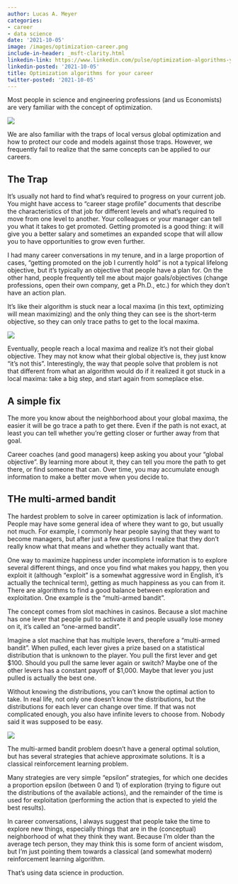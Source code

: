 ```yaml
---
author: Lucas A. Meyer
categories:
- career
- data science
date: '2021-10-05'
image: /images/optimization-career.png
include-in-header: _msft-clarity.html
linkedin-link: https://www.linkedin.com/pulse/optimization-algorithms-your-career-lucas-a-meyer/
linkedin-posted: '2021-10-05'
title: Optimization algorithms for your career
twitter-posted: '2021-10-05'
---
```


Most people in science and engineering professions (and us Economists) are very familiar with the concept of optimization. 

![](/images/optimization-career.png)

We are also familiar with the traps of local versus global optimization and how to protect our code and models against those traps. However, we frequently fail to realize that the same concepts can be applied to our careers.

## The Trap

It's usually not hard to find what's required to progress on your current job. You might have access to "career stage profile" documents that describe the characteristics of that job for different levels and what's required to move from one level to another. Your colleagues or your manager can tell you what it takes to get promoted. Getting promoted is a good thing: it will give you a better salary and sometimes an expanded scope that will allow you to have opportunities to grow even further.

I had many career conversations in my tenure, and in a large proportion of cases, "getting promoted on the job I currently hold" is not a typical lifelong objective, but it's typically an objective that people have a plan for. On the other hand, people frequently tell me about major goals/objectives (change professions, open their own company, get a Ph.D., etc.) for which they don't have an action plan.

It's like their algorithm is stuck near a local maxima (in this text, optimizing will mean maximizing) and the only thing they can see is the short-term objective, so they can only trace paths to get to the local maxima.

![](/images/local-minima.jpg)

Eventually, people reach a local maxima and realize it's not their global objective. They may not know what their global objective is, they just know "it's not this". Interestingly, the way that people solve that problem is not that different from what an algorithm would do if it realized it got stuck in a local maxima: take a big step, and start again from someplace else.

## A simple fix

The more you know about the neighborhood about your global maxima, the easier it will be go trace a path to get there. Even if the path is not exact, at least you can tell whether you're getting closer or further away from that goal.

Career coaches (and good managers) keep asking you about your "global objective". By learning more about it, they can tell you more the path to get there, or find someone that can. Over time, you may accumulate enough information to make a better move when you decide to.

## THe multi-armed bandit

The hardest problem to solve in career optimization is lack of information. People may have some general idea of where they want to go, but usually not much. For example, I commonly hear people saying that they want to become managers, but after just a few questions I realize that they don't really know what that means and whether they actually want that.

One way to maximize happiness under incomplete information is to explore several different things, and once you find what makes you happy, then you exploit it (although "exploit" is a somewhat aggressive word in English, it's actually the technical term), getting as much happiness as you can from it. There are algorithms to find a good balance between exploration and exploitation. One example is the "multi-armed bandit".

The concept comes from slot machines in casinos. Because a slot machine has one lever that people pull to activate it and people usually lose money on it, it's called an "one-armed bandit".

Imagine a slot machine that has multiple levers, therefore a "multi-armed bandit". When pulled, each lever gives a prize based on a statistical distribution that is unknown to the player. You pull the first lever and get $100. Should you pull the same lever again or switch? Maybe one of the other levers has a constant payoff of $1,000. Maybe that lever you just pulled is actually the best one.

Without knowing the distributions, you can't know the optimal action to take. In real life, not only one doesn't know the distributions, but the distributions for each lever can change over time. If that was not complicated enough, you also have infinite levers to choose from. Nobody said it was supposed to be easy.

![](/images/multi-armed-bandit.jpg)

The multi-armed bandit problem doesn't have a general optimal solution, but has several strategies that achieve approximate solutions. It is a classical reinforcement learning problem.

Many strategies are very simple "epsilon" strategies, for which one decides a proportion epsilon (between 0 and 1) of exploration (trying to figure out the distributions of the available actions), and the remainder of the time is used for exploitation (performing the action that is expected to yield the best results).

In career conversations, I always suggest that people take the time to explore new things, especially things that are in the (conceptual) neighborhood of what they think they want. Because I'm older than the average tech person, they may think this is some form of ancient wisdom, but I'm just pointing them towards a classical (and somewhat modern) reinforcement learning algorithm.

That's using data science in production.

